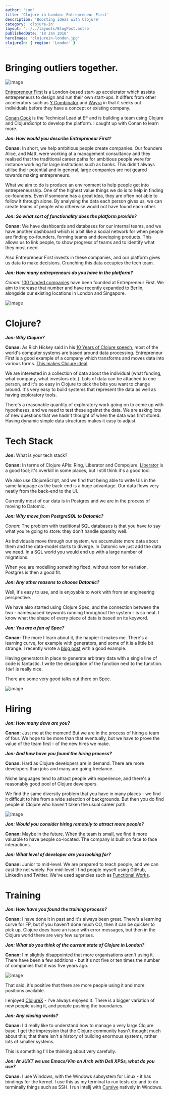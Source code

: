 ```yaml
---
author: 'jon'
title: 'Clojure in London: Entrepreneur First'
description: 'Boosting ideas with Clojure'
category: 'clojure-in'
layout: '../../layouts/BlogPost.astro'
publishedDate: '18 Jan 2018'
heroImage: 'clojurein-london.jpg'
clojureIn: { region: 'London' }
---
```



# Bringing outliers together.


<Image alt='image' width={400} src={ef} />

[Entrepreneur First](https://www.joinef.com/) is a London-based start-up
accelerator which assists entrepreneurs to design and run their own
start-ups. It differs from other accelerators such as [Y
Combinator](http://www.ycombinator.com/) and
[Wayra](https://wayra.co.uk/) in that it seeks out individuals before
they have a concept or existing company.

[Conan Cook](https://twitter.com/willypimpernel) is the Technical Lead
at EF and is building a team using Clojure and ClojureScript to develop
the platform. I caught up with Conan to learn more.

**_Jon: How would you describe Entrepreneur First?_**

**Conan:** In short, we help ambitious people create companies. Our
founders Alice, and Matt, were working at a management consultancy and
they realised that the traditional career paths for ambitious people
were for instance working for large institutions such as banks. This
didn't always utilise their potential and in general, large companies
are not geared towards making entrepreneurs.

What we aim to do is produce an environment to help people get into
entrepreneurship. One of the highest value things we do is to help in
finding co-founders. Even if someone has a great idea, they are often
not able to follow it through alone. By analysing the data each person
gives us, we can create teams of people who otherwise would not have
found each other.

**_Jon: So what sort of functionality does the platform provide?_**

**Conan:** We have dashboards and databases for our internal teams, and
we have another dashboard which is a bit like a social network for when
people are finding co-founders, forming teams and developing products.
This allows us to link people, to show progress of teams and to identify
what they most need.

Also Entrepreneur First invests in these companies, and our platform
gives us data to make decisions. Crunching this data occupies the tech
team.

**_Jon: How many entrepreneurs do you have in the platform?_**

_Conan_: [100 funded companies](https://www.joinef.com/companies) have
been founded at Entrepreneur First. We aim to increase that number and
have recently expanded to Berlin, alongside our existing locations in
London and Singapore.


<Image alt='image' width={200} src={ef2} />

# Clojure?

**_Jon: Why Clojure?_**

**Conan:** As Rich Hickey said in his [10 Years of Clojure
speech](https://www.google.co.uk/url?sa=t&rct=j&q=&esrc=s&source=web&cd=1&cad=rja&uact=8&ved=0ahUKEwiLpLeJnZ3XAhWCxxoKHUqwC3QQtwIIJjAA&url=https%3A%2F%2Fwww.youtube.com%2Fwatch%3Fv%3D2V1FtfBDsLU&usg=AOvVaw0T1izvsr45J-ymo8FSU9Uc),
most of the world's computer systems are based around data processing.
Entrepreneur First is a good example of a company which transforms and
moves data into various forms. [This makes Clojure
ideal](https://medium.com/@conan.cook/clojure-at-ef-1d9f3b76601c).

We are interested in a collection of data about the individual (what
funding, what company, what investors etc.). Lots of data can be
attached to one person, and it's so easy in Clojure to pick the bits you
want to change around. It's very easy to build systems that represent
the data as well as having exploratory tools.

There's a reasonable quantity of exploratory work going on to come up
with hypotheses, and we need to test these against the data. We are
asking lots of new questions that we hadn't thought of when the data was
first stored. Having dynamic simple data structures makes it easy to
adjust.

# Tech Stack

**Jon:** What is your tech stack?

**Conan:** In terms of Clojure APIs: Ring, Liberator and Compojure.
[Liberator](http://clojure-liberator.github.io/liberator/) is a good
tool; it's overkill in some places, but I still think it's a good tool.

We also use ClojureScript, and we find that being able to write UIs in
the same language as the back-end is a huge advantage. Our data flows
very neatly from the back-end to the UI.

Currently most of our data is in Postgres and we are in the process of
moving to Datomic.

**_Jon: Why move from PostgreSQL to Datomic?_**

_Conan_: The problem with traditional SQL databases is that you have to
say what you're going to store: they don't handle sparsity well.

As individuals move through our system, we accumulate more data about
them and the data-model starts to diverge. In Datomic we just add the
data we need. In a SQL world you would end up with a large number of
migrations.

When you are modelling something fixed, without room for variation,
Postgres is then a good fit.

**_Jon: Any other reasons to choose Datomic?_**

Well, it's easy to use, and is enjoyable to work with from an
engineering perspective.

We have also started using Clojure Spec, and the connection between the
two - namespaced keywords running throughout the system - is so neat. I
know what the shape of every piece of data is based on its keyword.

**_Jon: You are a fan of Spec?_**

**Conan:** The more I learn about it, the happier it makes me. There's a
learning curve, for example with generators, and some of it is a little
bit strange. I recently wrote a [blog
post](http://conan.is/blogging/a-spec-for-urls-in-clojure.html) with a
good example.

Having generators in place to generate arbitrary data with a single line
of code is fantastic. I write the description of the function next to
the function. `fdef` is really nice.

There are some very good talks out there on Spec.


<Image alt='image' src={ef3} />

# Hiring

**_Jon: How many devs are you?_**

**Conan:** Just me at the moment! But we are in the process of hiring a
team of four. We hope to be more than that eventually, but we have to
prove the value of the team first - of the new hires we make.

**_Jon: And how have you found the hiring process?_**

**Conan:** Hard as Clojure developers are in demand. There are more
developers than jobs and many are going freelance.

Niche languages tend to attract people with experience, and there's a
reasonably good pool of Clojure developers.

We find the same diversity problem that you have in many places - we
find it difficult to hire from a wide selection of backgrounds. But then
you do find people in Clojure who haven't taken the usual career path.


<Image alt='image' src={ef4} />

**_Jon: Would you consider hiring remotely to attract more people?_**

**Conan:** Maybe in the future. When the team is small, we find it more
valuable to have people co-located. The company is built on face to face
interactions.

**_Jon: What level of developer are you looking for?_**

**Conan:** Junior to mid-level. We are prepared to teach people, and we
can cast the net widely. For mid-level I find people myself using
GitHub, LinkedIn and Twitter. We've used agencies such as [Functional
Works](https://functional.works-hub.com/).

# Training

**_Jon: How have you found the training process?_**

**Conan:** I have done it in past and it's always been great. There's a
learning curve for FP, but if you haven't done much OO, then it can be
quicker to pick up. Clojure does have an issue with error messages, but
then in the Clojure world there are very few surprises.

**_Jon: What do you think of the current state of Clojure in London?_**

**Conan:** I'm slightly disappointed that more organisations aren't
using it. There have been a few additions - but it's not five or ten
times the number of companies that it was five years ago.


<Image alt='image' src={ef5} />

That said, it's positive that there are more people using it and more
positions available.

I enjoyed
[ClojureX](https://skillsmatter.com/conferences/8783-clojure-exchange-2017) -
I've always enjoyed it. There is a bigger variation of new people using
it, and people pushing the boundaries.

**_Jon: Any closing words?_**

**Conan:** I'd really like to understand how to manage a very large
Clojure base. I get the impression that the Clojure community hasn't
thought much about this; that there isn't a history of building enormous
systems, rather lots of smaller systems.

This is something I'll be thinking about very carefully.

**_Jon: At JUXT we use Emacs/Vim on Arch with Dell XPSs, what do you
use?_**

**Conan:** I use Windows, with the Windows subsystem for Linux - it has
bindings for the kernel. I use this as my terminal to run tests etc and
to do terminally things such as SSH. I run Intellj with
[Cursive](https://cursive-ide.com/) natively in Windows.
